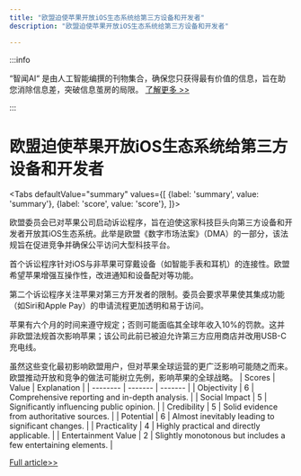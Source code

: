 ```yaml
---
title: "欧盟迫使苹果开放iOS生态系统给第三方设备和开发者"
description: "欧盟迫使苹果开放iOS生态系统给第三方设备和开发者"

---
```



:::info

“智闻AI“ 是由人工智能编撰的刊物集合，确保您只获得最有价值的信息，旨在助您消除信息差，突破信息茧房的局限。  [了解更多 >>](/)

:::

# 欧盟迫使苹果开放iOS生态系统给第三方设备和开发者


<Tabs
	defaultValue="summary"
	values={[
	{label: 'summary', value: 'summary'},
	{label: 'score', value: 'score'},
]}>
<TabItem value="summary">


欧盟委员会已对苹果公司启动诉讼程序，旨在迫使这家科技巨头向第三方设备和开发者开放其iOS生态系统。此举是欧盟《数字市场法案》（DMA）的一部分，该法规旨在促进竞争并确保公平访问大型科技平台。

首个诉讼程序针对iOS与非苹果可穿戴设备（如智能手表和耳机）的连接性。欧盟希望苹果增强互操作性，改进通知和设备配对等功能。

第二个诉讼程序关注苹果对第三方开发者的限制。委员会要求苹果使其集成功能（如Siri和Apple Pay）的申请流程更加透明和易于访问。

苹果有六个月的时间来遵守规定；否则可能面临其全球年收入10%的罚款。这并非欧盟法规首次影响苹果；该公司此前已被迫允许第三方应用商店并改用USB-C充电线。

虽然这些变化最初影响欧盟用户，但对苹果全球运营的更广泛影响可能随之而来。欧盟推动开放和竞争的做法可能树立先例，影响苹果的全球战略。
</TabItem>
<TabItem value="score">
	| Scores     | Value   | Explanation |
	| -------- | ------- | ------- |
	| Objectivity  | 6    | Comprehensive reporting and in-depth analysis.    |
	| Social Impact | 5     | Significantly influencing public opinion.    |
	| Credibility    | 5    | Solid evidence from authoritative sources.    |
	| Potential    | 6    | Almost inevitably leading to significant changes.    |
	| Practicality    | 4    | Highly practical and directly applicable.    |
	| Entertainment Value    | 2    | Slightly monotonous but includes a few entertaining elements.    |
</TabItem>
</Tabs>

[Full article>>](https://sea.mashable.com/tech/34309/apple-may-be-forced-to-stop-blocking-third-parties-from-accessing-siri-and-more)
